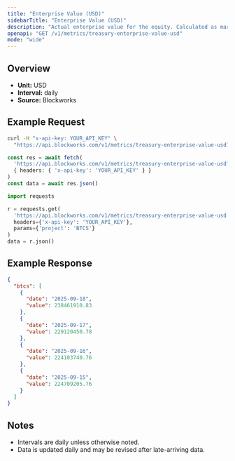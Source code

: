 ```yaml
---
title: "Enterprise Value (USD)"
sidebarTitle: "Enterprise Value (USD)"
description: "Actual enterprise value for the equity. Calculated as market cap - liabilities + assets"
openapi: "GET /v1/metrics/treasury-enterprise-value-usd"
mode: "wide"
---
```


## Overview

- **Unit:** USD
- **Interval:** daily
- **Source:** Blockworks

## Example Request

<CodeGroup>

```bash cURL
curl -H "x-api-key: YOUR_API_KEY" \
  "https://api.blockworks.com/v1/metrics/treasury-enterprise-value-usd?project=BTCS"
```

```typescript TypeScript
const res = await fetch(
  'https://api.blockworks.com/v1/metrics/treasury-enterprise-value-usd?project=BTCS',
  { headers: { 'x-api-key': 'YOUR_API_KEY' } }
)
const data = await res.json()
```

```python Python
import requests

r = requests.get(
  'https://api.blockworks.com/v1/metrics/treasury-enterprise-value-usd',
  headers={'x-api-key': 'YOUR_API_KEY'},
  params={'project': 'BTCS'}
)
data = r.json()
```

</CodeGroup>

## Example Response

```json
{
  "btcs": [
    {
      "date": "2025-09-18",
      "value": 238461910.83
    },
    {
      "date": "2025-09-17",
      "value": 229120450.78
    },
    {
      "date": "2025-09-16",
      "value": 224103740.76
    },
    {
      "date": "2025-09-15",
      "value": 224709205.76
    }
  ]
}
```

## Notes
- Intervals are daily unless otherwise noted.
- Data is updated daily and may be revised after late-arriving data.